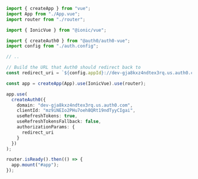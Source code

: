 ```ts main.ts lines highlight={}
import { createApp } from "vue";
import App from "./App.vue";
import router from "./router";

import { IonicVue } from "@ionic/vue";

import { createAuth0 } from "@auth0/auth0-vue";
import config from "./auth.config";

// ..

// Build the URL that Auth0 should redirect back to
const redirect_uri = `${config.appId}://dev-gja8kxz4ndtex3rq.us.auth0.com/capacitor/${config.appId}/callback`;

const app = createApp(App).use(IonicVue).use(router);

app.use(
  createAuth0({
    domain: "dev-gja8kxz4ndtex3rq.us.auth0.com",
    clientId: "mz9iNEIo2PHu7oeh8QRt19ndTyyCIgai",
    useRefreshTokens: true,
    useRefreshTokensFallback: false,
    authorizationParams: {
      redirect_uri
    }
  })
);

router.isReady().then(() => {
  app.mount("#app");
});
```
